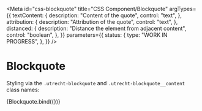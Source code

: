<!-- @license CC0-1.0 -->


<Meta
  id="css-blockquote"
  title="CSS Component/Blockquote"
  argTypes={{
    textContent: {
      description: "Content of the quote",
      control: "text",
    },
    attribution: {
      description: "Attribution of the quote",
      control: "text",
    },
    distanced: {
      description: "Distance the element from adjacent content",
      control: "boolean",
    },
  }}
  parameters={{
    status: {
      type: "WORK IN PROGRESS",
    },
  }}
/>

# Blockquote

Styling via the `.utrecht-blockquote` and `.utrecht-blockquote__content` class names:

<Canvas>
  <Story
    name="Default"
    args={{
      ...defaultArgs,
      textContent: "The Quick Brown Fox Jumps Over The Lazy Dog",
    }}
  >
    {Blockquote.bind({})}
  </Story>
</Canvas>

<ArgsTable story="Default" />
